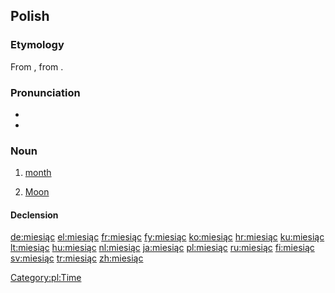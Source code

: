 ==Polish==

===Etymology===
From {{proto|Slavic|měsęcь|lang=pl}}, from {{proto|Indo-European|mḗh₁n̥s|lang=pl}}.

===Pronunciation===
* {{IPA|/ˈmiɛɕɔ̃ʦ/}}
* {{audio|pl-miesiąc.ogg|audio}}

===Noun===
{{infl|pl|noun|g=m}}

# [[month]]
# {{archaic}} [[Moon]]

====Declension====
{{pl-decl-noun
|miesiąc|miesiące
|miesiąca|miesięcy
|miesiącowi|miesiącom
|miesiąc|miesiące
|miesiącem|miesiącami
|miesiącu|miesiącach
|miesiącu|miesiące
}}

[[Category:pl:Time]]

[[de:miesiąc]]
[[el:miesiąc]]
[[fr:miesiąc]]
[[fy:miesiąc]]
[[ko:miesiąc]]
[[hr:miesiąc]]
[[ku:miesiąc]]
[[lt:miesiąc]]
[[hu:miesiąc]]
[[nl:miesiąc]]
[[ja:miesiąc]]
[[pl:miesiąc]]
[[ru:miesiąc]]
[[fi:miesiąc]]
[[sv:miesiąc]]
[[tr:miesiąc]]
[[zh:miesiąc]]